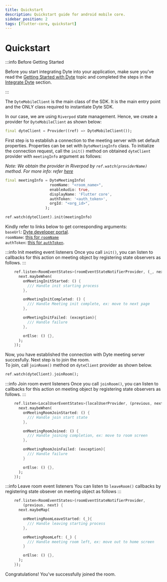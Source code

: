 ```yaml
---
title: Quickstart
description: Quickstart guide for android mobile core.
sidebar_position: 2
tags: [flutter-core, quickstart]
---
```


# Quickstart

:::info Before Getting Started

Before you start integrating Dyte into your application, make sure you've read
the [Getting Started with Dyte](/getting-started) topic and completed the steps
in the [Integrate Dyte](/getting-started#integrate-dyte) section.

:::

The `DyteMobileClient` is the main class of the SDK. It is the main entry point
and the ONLY class required to instantiate Dyte SDK.

In our case, we are using `Riverpod` state management. Hence, we create a
provider for `DyteMobileClient` as shown below:

```dart
final dyteClient = Provider((ref) => DyteMobileClient());
```

First step is to establish a connection to the meeting server with set default
properties. Properties can be set with `DyteMeetingInfo` class. To initialize
the connection request, call the `init()` method on obtained `dyteClient`
provider with `meetingInfo` argument as follows:

_Note: We obtain the provider in Riverpod by `ref.watch(providerName)` method.
For more info: refer [here](https://riverpod.dev/docs/concepts/reading)_

```dart
final meetingInfo = DyteMeetingInfo(
                    roomName: "<room_name>",
                    enableAudio: true,
                    displayName: 'Flutter core',
                    authToken: '<auth_token>',
                    orgId: "<org_id>",
                  );

ref.watch(dyteClient).init(meetingInfo)
```

Kindly refer to links below to get corresponding arguments:  
`baseUrl`: [Dyte developer portal](https://dev.dyte.in/).  
`roomName`:
[this for `roomName`](https://docs.dyte.io/api/#/operations/create_meeting)  
`authToken`:
[this for `authToken`](https://docs.dyte.io/api/#/operations/add_participant).

:::info Init meeting event listeners Once you call `init()`, you can listen to
callbacks for this action on meeting object by registering state observers as
follows. :::

```dart
    ref.listen<RoomEventStates>(roomEventStateNotifierProvider, (_, next) {
      next.maybeWhen(
        onMeetingInitStarted: () {
          /// Handle init starting process
        },

        onMeetingInitCompleted: () {
          /// Handle Meeting init complete, ex: move to next page
        },

        onMeetingInitFailed: (exception){
          /// Handle failure
        },

        orElse: () {},
      );
    });
```

Now, you have established the connection with Dyte meeting server succesfully.
Next step is to join the room.  
To join, call `joinRoom()` method on `dyteClient` provider as shown below.

```dart
ref.watch(dyteClient).joinRoom();
```

:::info Join room event listeners Once you call `joinRoom()`, you can listen to
callbacks for this action on meeting object by registering state observers as
follows. :::

```dart
    ref.listen<LocalUserEventStates>(localUserProvider, (previous, next) {
      next.maybeWhen(
        onMeetingRoomJoinStarted: () {
          /// Handle join start state
        },

        onMeetingRoomJoined: () {
          /// Handle joining completion, ex: move to room screen
        },

        onMeetingRoomJoinFailed: (exception){
          /// Handle failure
        }

        orElse: () {},
      );
    });
```

:::info Leave room event listeners You can listen to `leaveRoom()` callbacks by
registering state obsever on meeting object as follows :::

```dart
    ref.listen<RoomEventStates>(roomEventStateNotifierProvider,
        (previous, next) {
      next.maybeMap(

        onMeetingRoomLeaveStarted: (_){
          /// Handle leaving starting process
        },

        onMeetingRoomLeft: (_) {
          /// Handle meeting room left, ex: move out to home screen
        }

        orElse: () {},
      );
    });
```

Congratulations! You've successfully joined the room.
